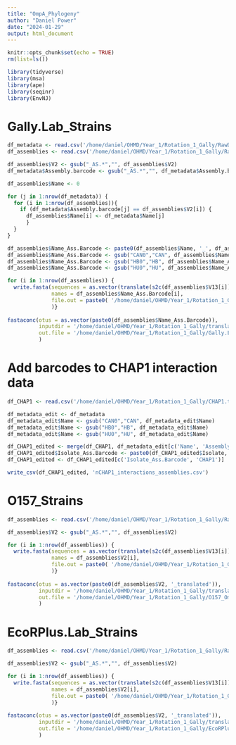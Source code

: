 ```yaml
---
title: "OmpA_Phylogeny"
author: "Daniel Power"
date: "2024-01-29"
output: html_document
---
```


```r
knitr::opts_chunk$set(echo = TRUE)
rm(list=ls())

library(tidyverse)
library(msa)
library(ape)
library(seqinr)
library(EnvNJ)
```

# Gally.Lab_Strains
```r
df_metadata <- read.csv('/home/daniel/OHMD/Year_1/Rotation_1_Gally/RawDATA/Gally.Lab_Strains_metadata.tsv', sep = '\t', header = TRUE)
df_assemblies <- read.csv('/home/daniel/OHMD/Year_1/Rotation_1_Gally/RawDATA/Gally.Lab_blast.results.tsv', sep = '\t', header = FALSE)

df_assemblies$V2 <- gsub("_AS.*","", df_assemblies$V2)
df_metadata$Assembly.barcode <- gsub("_AS.*","", df_metadata$Assembly.barcode)

df_assemblies$Name <- 0

for (j in 1:nrow(df_metadata)) {
  for (i in 1:nrow(df_assemblies)){
    if (df_metadata$Assembly.barcode[j] == df_assemblies$V2[i]) {
      df_assemblies$Name[i] <- df_metadata$Name[j]
      }
  }
}

df_assemblies$Name_Ass.Barcode <- paste0(df_assemblies$Name, '_', df_assemblies$V2)
df_assemblies$Name_Ass.Barcode <- gsub("CAN0","CAN", df_assemblies$Name_Ass.Barcode)
df_assemblies$Name_Ass.Barcode <- gsub("HB0","HB", df_assemblies$Name_Ass.Barcode)
df_assemblies$Name_Ass.Barcode <- gsub("HU0","HU", df_assemblies$Name_Ass.Barcode)

for (i in 1:nrow(df_assemblies)) {
  write.fasta(sequences = as.vector(translate(s2c(df_assemblies$V13[i]))), 
              names = df_assemblies$Name_Ass.Barcode[i], 
              file.out = paste0( '/home/daniel/OHMD/Year_1/Rotation_1_Gally/translated_FASTAs/Gally_translated_FASTAs/', df_assemblies$Name_Ass.Barcode[i], '.fasta')
              )}
  
fastaconc(otus = as.vector(paste0(df_assemblies$Name_Ass.Barcode)), 
          inputdir = '/home/daniel/OHMD/Year_1/Rotation_1_Gally/translated_FASTAs/Gally_translated_FASTAs/', 
          out.file = '/home/daniel/OHMD/Year_1/Rotation_1_Gally/Gally.Lab_OmpA.proteins_1.2.24.fasta'
          )
```

# Add barcodes to CHAP1 interaction data
```r
df_CHAP1 <- read.csv('/home/daniel/OHMD/Year_1/Rotation_1_Gally/CHAP1.tsv', sep = '\t', header = TRUE)

df_metadata_edit <- df_metadata
df_metadata_edit$Name <- gsub("CAN0","CAN", df_metadata_edit$Name)
df_metadata_edit$Name <- gsub("HB0","HB", df_metadata_edit$Name)
df_metadata_edit$Name <- gsub("HU0","HU", df_metadata_edit$Name)

df_CHAP1_edited <- merge(df_CHAP1, df_metadata_edit[c('Name', 'Assembly.barcode')], by.x = 'Isolate', by.y = 'Name', all = F)
df_CHAP1_edited$Isolate_Ass.Barcode <- paste0(df_CHAP1_edited$Isolate, '_', df_CHAP1_edited$Assembly.barcode)
df_CHAP1_edited <- df_CHAP1_edited[c('Isolate_Ass.Barcode', 'CHAP1')]

write_csv(df_CHAP1_edited, 'nCHAP1_interactions_assemblies.csv')
```


# O157_Strains
```r
df_assemblies <- read.csv('/home/daniel/OHMD/Year_1/Rotation_1_Gally/RawDATA/O157_blast.results.tsv', sep = '\t', header = FALSE)

df_assemblies$V2 <- gsub("_AS.*","", df_assemblies$V2)

for (i in 1:nrow(df_assemblies)) {
  write.fasta(sequences = as.vector(translate(s2c(df_assemblies$V13[i]))), 
              names = df_assemblies$V2[i], 
              file.out = paste0( '/home/daniel/OHMD/Year_1/Rotation_1_Gally/translated_FASTAs/O157_translated_FASTAs/', df_assemblies$V2[i], '_translated.fasta')
              )}
  
fastaconc(otus = as.vector(paste0(df_assemblies$V2, '_translated')), 
          inputdir = '/home/daniel/OHMD/Year_1/Rotation_1_Gally/translated_FASTAs/O157_translated_FASTAs/', 
          out.file = '/home/daniel/OHMD/Year_1/Rotation_1_Gally/O157_OmpA.proteins.fasta'
          )
```

# EcoRPlus.Lab_Strains
```r
df_assemblies <- read.csv('/home/daniel/OHMD/Year_1/Rotation_1_Gally/RawDATA/EcoRPlus_blast.results.tsv', sep = '\t', header = FALSE)

df_assemblies$V2 <- gsub("_AS.*","", df_assemblies$V2)

for (i in 1:nrow(df_assemblies)) {
  write.fasta(sequences = as.vector(translate(s2c(df_assemblies$V13[i]))), 
              names = df_assemblies$V2[i], 
              file.out = paste0( '/home/daniel/OHMD/Year_1/Rotation_1_Gally/translated_FASTAs/EcoRPlus_translated_FASTAs/', df_assemblies$V2[i], '_translated.fasta')
              )}
  
fastaconc(otus = as.vector(paste0(df_assemblies$V2, '_translated')), 
          inputdir = '/home/daniel/OHMD/Year_1/Rotation_1_Gally/translated_FASTAs/EcoRPlus_translated_FASTAs/', 
          out.file = '/home/daniel/OHMD/Year_1/Rotation_1_Gally/EcoRPlus_OmpA.proteins.fasta'
          )
```